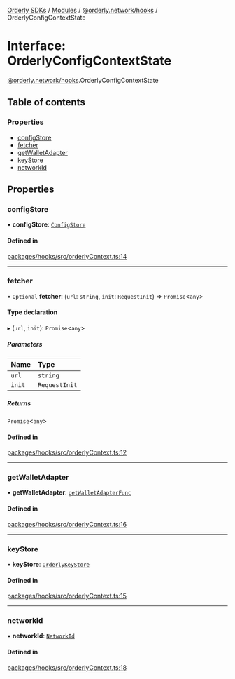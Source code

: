 [Orderly SDKs](./../README) / [Modules](./../modules) / [@orderly.network/hooks](./../modules/orderly_network_hooks) / OrderlyConfigContextState

# Interface: OrderlyConfigContextState

[@orderly.network/hooks](./../modules/orderly_network_hooks).OrderlyConfigContextState

## Table of contents

### Properties

- [configStore](./orderly_network_hooks.OrderlyConfigContextState#configstore)
- [fetcher](./orderly_network_hooks.OrderlyConfigContextState#fetcher)
- [getWalletAdapter](./orderly_network_hooks.OrderlyConfigContextState#getwalletadapter)
- [keyStore](./orderly_network_hooks.OrderlyConfigContextState#keystore)
- [networkId](./orderly_network_hooks.OrderlyConfigContextState#networkid)

## Properties

### configStore

• **configStore**: [`ConfigStore`](./orderly_network_core.ConfigStore)

#### Defined in

[packages/hooks/src/orderlyContext.ts:14](https://github.com/OrderlyNetwork/js-sdk/blob/6414be9e/packages/hooks/src/orderlyContext.ts#L14)

___

### fetcher

• `Optional` **fetcher**: (`url`: `string`, `init`: `RequestInit`) => `Promise`\<`any`\>

#### Type declaration

▸ (`url`, `init`): `Promise`\<`any`\>

##### Parameters

| Name | Type |
| :------ | :------ |
| `url` | `string` |
| `init` | `RequestInit` |

##### Returns

`Promise`\<`any`\>

#### Defined in

[packages/hooks/src/orderlyContext.ts:12](https://github.com/OrderlyNetwork/js-sdk/blob/6414be9e/packages/hooks/src/orderlyContext.ts#L12)

___

### getWalletAdapter

• **getWalletAdapter**: [`getWalletAdapterFunc`](./../modules/orderly_network_core#getwalletadapterfunc)

#### Defined in

[packages/hooks/src/orderlyContext.ts:16](https://github.com/OrderlyNetwork/js-sdk/blob/6414be9e/packages/hooks/src/orderlyContext.ts#L16)

___

### keyStore

• **keyStore**: [`OrderlyKeyStore`](./orderly_network_core.OrderlyKeyStore)

#### Defined in

[packages/hooks/src/orderlyContext.ts:15](https://github.com/OrderlyNetwork/js-sdk/blob/6414be9e/packages/hooks/src/orderlyContext.ts#L15)

___

### networkId

• **networkId**: [`NetworkId`](./../modules/orderly_network_types#networkid)

#### Defined in

[packages/hooks/src/orderlyContext.ts:18](https://github.com/OrderlyNetwork/js-sdk/blob/6414be9e/packages/hooks/src/orderlyContext.ts#L18)
